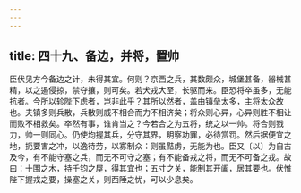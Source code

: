 ```yaml
---
---
---
```

title: 四十九、备边，并将，置帅
---



臣伏见方今备边之计，未得其宜。何则？京西之兵，其数颇众，城堡甚备，器械甚精，以之遏侵掠，禁夺攘，则可矣。若犬戎大至，长驱而来。臣恐将卒虽多，无能抗者。今所以轸陛下虑者，岂非此乎？其所以然者，盖由镇垒太多，主将太众故也。夫镇多则兵散，兵散则威不相合而力不相济矣；将众则心异，心异则胜不相让而败不相救矣。卒然有事，谁肯当之？今若合之为五将，统之以一帅。将合则戮力，帅一则同心。仍使均握其兵，分守其界，明察功罪，必待赏罚。然后据便宜之地，扼要害之冲，以逸待劳，以寡制众：则虽黠虏，无能为也。臣又〔以〕为自古及今，有不能守塞之兵，而无不可守之塞；有不能备戎之将，而无不可备之戎。故曰：十围之木，持千钧之屋，得其宜也；五寸之关，能制其开阖，居其要也。伏惟陛下握戎之要，操塞之关，则西陲之忧，可以少息矣。